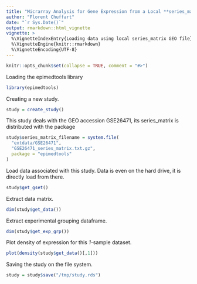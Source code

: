 ```yaml
---
title: "Micrarray Analysis for Gene Expression from a Local **series_matrix** GEO File (GSE26471, 1 samples)"
author: "Florent Chuffart"
date: "`r Sys.Date()`"
output: rmarkdown::html_vignette
vignette: >
  %\VignetteIndexEntry{Loading data using local series_matrix GEO file}
  %\VignetteEngine{knitr::rmarkdown}
  %\VignetteEncoding{UTF-8}
---
```


```r
knitr::opts_chunk$set(collapse = TRUE, comment = "#>")
```

Loading the epimedtools library

``` r
library(epimedtools)
```

Creating a new study.
```r
study = create_study()
```

This study deals with the GEO accession GSE26471, its series_matrix is distributed with the package
``` r
study$series_matrix_filename = system.file(
  "extdata/GSE26471", 
  "GSE26471_series_matrix.txt.gz", 
  package = "epimedtools"
)
```

Load data associated with this study. Data is even on the hard drive, it is directly load from there.
``` r
study$get_gset()
```

Extract data matrix.
``` r
dim(study$get_data())
```

Extract experimental grouping dataframe.
``` r
dim(study$get_exp_grp())
```

Plot density of expression for this *1-*sample dataset. 
``` r
plot(density(study$get_data()[,1]))
```
Saving the study on the file system.
```r
study = study$save("/tmp/study.rds")
````
